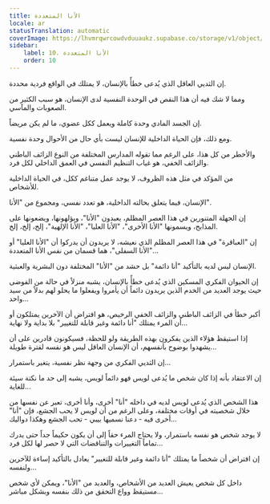 ```yaml
---
title: الأنا المتعددة
locale: ar
statusTranslation: automatic
coverImage: https://lhvmrqwrcowdvduuaukz.supabase.co/storage/v1/object/public/strapi-uploads/small_cover-tratado-de-psicologia-revolucionaria.webp-5e15e1cec4e0ebebcde5d7fc7565d8fd.webp
sidebar:
    label: 10. الأنا المتعددة
    order: 10
---
```

إن الثديي العاقل الذي يُدعى خطأً بالإنسان، لا يمتلك في الواقع فردية محددة.

ومما لا شك فيه أن هذا النقص في الوحدة النفسية لدى الإنسان، هو سبب الكثير من الصعوبات والمآسي.

إن الجسد المادي وحدة كاملة ويعمل ككل عضوي، ما لم يكن مريضاً.

ومع ذلك، فإن الحياة الداخلية للإنسان ليست بأي حال من الأحوال وحدة نفسية.

والأخطر من كل هذا، على الرغم مما تقوله المدارس المختلفة من النوع الزائف الباطني والزائف الخفي، هو غياب التنظيم النفسي في العمق الداخلي لكل فرد.

من المؤكد في مثل هذه الظروف، لا يوجد عمل متناغم ككل، في الحياة الداخلية للأشخاص.

الإنسان، فيما يتعلق بحالته الداخلية، هو تعدد نفسي، ومجموع من "الأنا".

إن الجهلة المتنورين في هذا العصر المظلم، يعبدون "الأنا"، ويؤلهونها، ويضعونها على المذابح، ويسمونها "الأنا الأخرى"، "الأنا العليا"، "الأنا الإلهية"، إلخ، إلخ، إلخ.

إن "العباقرة" في هذا العصر المظلم الذي نعيشه، لا يريدون أن يدركوا أن "الأنا العليا" أو "الأنا السفلى"، هما قسمان من نفس الأنا المتعددة...

الإنسان ليس لديه بالتأكيد "أنا دائمة" بل حشد من "الأنا" المختلفة دون البشرية والعبثية.

إن الحيوان الفكري المسكين الذي يُدعى خطأً بالإنسان، يشبه منزلاً في حالة من الفوضى حيث يوجد العديد من الخدم الذين يريدون دائماً أن يأمروا ويفعلوا ما يحلو لهم بدلاً من سيد واحد...

أكبر خطأ في الزائف الباطني والزائف الخفي الرخيص، هو افتراض أن الآخرين يمتلكون أو أن المرء يمتلك "أنا دائمة وغير قابلة للتغيير" بلا بداية ولا نهاية...

إذا استيقظ هؤلاء الذين يفكرون بهذه الطريقة ولو للحظة، فسيكونون قادرين على أن يشهدوا بوضوح بأنفسهم، أن الإنسان العاقل ليس هو نفسه لفترة طويلة...

إن الثديي الفكري من وجهة نظر نفسية، يتغير باستمرار...

إن الاعتقاد بأنه إذا كان شخص ما يُدعى لويس فهو دائماً لويس، يشبه إلى حد ما نكتة سيئة للغاية...

هذا الشخص الذي يُدعى لويس لديه في داخله "أنا" أخرى، وأنا أخرى، تعبر عن نفسها من خلال شخصيته في أوقات مختلفة، وعلى الرغم من أن لويس لا يحب الجشع، فإن "أنا" أخرى فيه - دعنا نسميها بيبي - تحب الجشع وهكذا دواليك...

لا يوجد شخص هو نفسه باستمرار، ولا يحتاج المرء حقاً إلى أن يكون حكيماً جداً حتى يدرك تماماً التغييرات والتناقضات التي لا حصر لها لكل فرد...

إن افتراض أن شخصاً ما يمتلك "أنا دائمة وغير قابلة للتغيير" يعادل بالتأكيد إساءة للآخرين ولنفسه...

داخل كل شخص يعيش العديد من الأشخاص، والعديد من "الأنا"، ويمكن لأي شخص مستيقظ وواع التحقق من ذلك بنفسه وبشكل مباشر...

